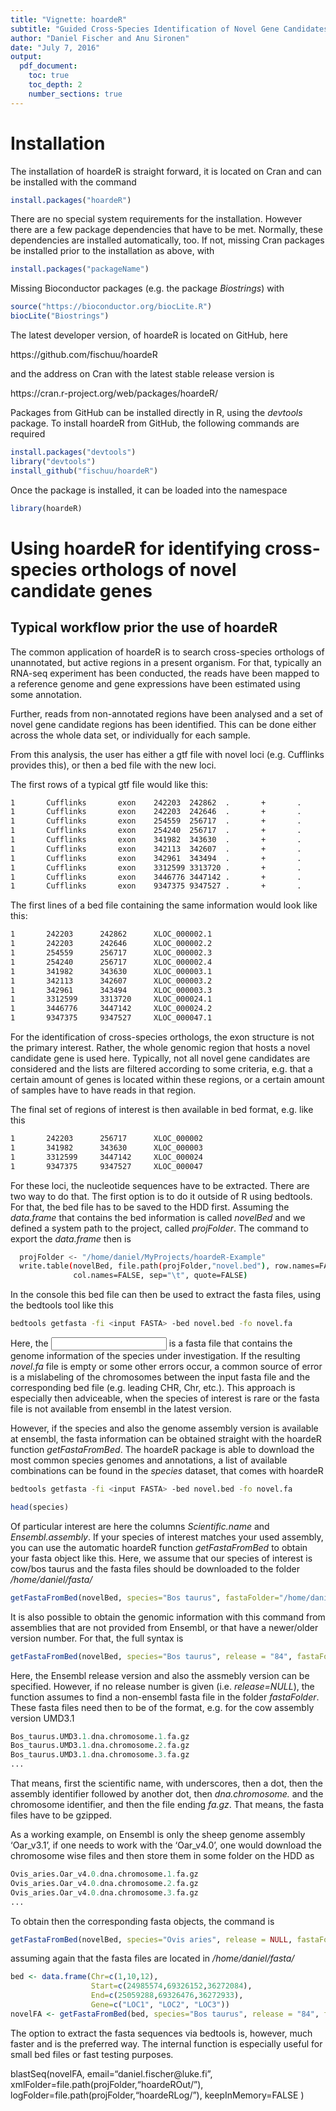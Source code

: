 ```yaml
---
title: "Vignette: hoardeR"
subtitle: "Guided Cross-Species Identification of Novel Gene Candidates"
author: "Daniel Fischer and Anu Sironen"
date: "July 7, 2016"
output:
  pdf_document:
    toc: true
    toc_depth: 2
    number_sections: true
---
```



# Installation

The installation of hoardeR is straight forward, it is located on Cran and can be installed with the 
command

```r
install.packages("hoardeR")
```

There are no special system requirements for the installation. However there are a few package dependencies that have to be met.
Normally, these dependencies are installed automatically, too. If not, missing Cran packages be installed prior to the installation
as above, with

```r
install.packages("packageName")
```

Missing Bioconductor packages (e.g. the package _Biostrings_) with 

```r
source("https://bioconductor.org/biocLite.R")
biocLite("Biostrings")
```

The latest developer version, of hoardeR is located on GitHub, here

https://github.com/fischuu/hoardeR

and the address on Cran with the latest stable release version is

https://cran.r-project.org/web/packages/hoardeR/

Packages from GitHub can be installed directly in R, using the _devtools_ package. To install hoardeR from GitHub,
the following commands are required

```r
install.packages("devtools")
library("devtools")
install_github("fischuu/hoardeR")
```

Once the package is installed, it can be loaded into the namespace 

```r
library(hoardeR)
```

# Using hoardeR for identifying cross-species orthologs of novel candidate genes

## Typical workflow prior the use of hoardeR
The common application of hoardeR is to search cross-species orthologs of unannotated, but active regions in a present organism. For that, typically an RNA-seq
experiment has been conducted, the reads have been mapped to a reference genome and gene expressions have been estimated using some annotation.

Further, reads from non-annotated regions have been analysed and a set of novel gene candidate regions has been identified. This can be done either
across the whole data set, or individually for each sample. 

From this analysis, the user has either a gtf file with novel loci (e.g. Cufflinks provides this), or then a bed file with the new loci. 

The first rows of a typical gtf file would like this:

\tiny

```bash
1       Cufflinks       exon    242203  242862  .       +       .       gene_id "XLOC_000002"; transcript_id "TCONS_00000002"; exon_number "1"; oId "CUFF.2.1"; class_code "u"; tss_id "TSS2";
1       Cufflinks       exon    242203  242646  .       +       .       gene_id "XLOC_000002"; transcript_id "TCONS_00000003"; exon_number "1"; oId "CUFF.1.1"; class_code "u"; tss_id "TSS2";
1       Cufflinks       exon    254559  256717  .       +       .       gene_id "XLOC_000002"; transcript_id "TCONS_00000003"; exon_number "2"; oId "CUFF.1.1"; class_code "u"; tss_id "TSS2";
1       Cufflinks       exon    254240  256717  .       +       .       gene_id "XLOC_000002"; transcript_id "TCONS_00000004"; exon_number "1"; oId "CUFF.3.1"; class_code "u"; tss_id "TSS3";
1       Cufflinks       exon    341982  343630  .       +       .       gene_id "XLOC_000003"; transcript_id "TCONS_00000005"; exon_number "1"; oId "CUFF.10.1"; class_code "u"; tss_id "TSS4";
1       Cufflinks       exon    342113  342607  .       +       .       gene_id "XLOC_000003"; transcript_id "TCONS_00000006"; exon_number "1"; oId "CUFF.11.1"; class_code "u"; tss_id "TSS5";
1       Cufflinks       exon    342961  343494  .       +       .       gene_id "XLOC_000003"; transcript_id "TCONS_00000006"; exon_number "2"; oId "CUFF.11.1"; class_code "u"; tss_id "TSS5";
1       Cufflinks       exon    3312599 3313720 .       +       .       gene_id "XLOC_000024"; transcript_id "TCONS_00000073"; exon_number "1"; oId "CUFF.75.1"; class_code "u"; tss_id "TSS37";
1       Cufflinks       exon    3446776 3447142 .       +       .       gene_id "XLOC_000024"; transcript_id "TCONS_00000073"; exon_number "2"; oId "CUFF.75.1"; class_code "u"; tss_id "TSS37";
1       Cufflinks       exon    9347375 9347527 .       +       .       gene_id "XLOC_000047"; transcript_id "TCONS_00000118"; exon_number "1"; oId "CUFF.115.1"; class_code "u"; tss_id "TSS63";
```

\normalsize

The first lines of a bed file containing the same information would look like this:


```bash
1       242203      242862      XLOC_000002.1
1       242203      242646      XLOC_000002.2
1       254559      256717      XLOC_000002.3
1       254240      256717      XLOC_000002.4
1       341982      343630      XLOC_000003.1
1       342113      342607      XLOC_000003.2
1       342961      343494      XLOC_000003.3
1       3312599     3313720     XLOC_000024.1
1       3446776     3447142     XLOC_000024.2
1       9347375     9347527     XLOC_000047.1
```

For the identification of cross-species orthologs, the exon structure is not the primary interest. Rather, the whole genomic region that hosts a novel candidate gene is
used here. Typically, not all novel gene candidates are considered and the lists are filtered according to some criteria, e.g. that a certain amount of genes is located
within these regions, or a certain amount of samples have to have reads in that region.

The final set of regions of interest is then available in bed format, e.g. like this

```bash
1       242203      256717      XLOC_000002
1       341982      343630      XLOC_000003
1       3312599     3447142     XLOC_000024
1       9347375     9347527     XLOC_000047
```



For these loci, the nucleotide sequences have to be extracted. There are two way to do that. The first option is to do it outside of R using bedtools. For that, the
bed file has to be saved to the HDD first. Assuming the _data.frame_ that contains the bed information is called _novelBed_ and we defined a system path to the project,
called _projFolder_. The command to export the _data.frame_ then is

```bash
  projFolder <- "/home/daniel/MyProjects/hoardeR-Example"
  write.table(novelBed, file.path(projFolder,"novel.bed"), row.names=FALSE, 
              col.names=FALSE, sep="\t", quote=FALSE)
```

In the console this bed file can then be used to extract the fasta files, using the bedtools tool like this

```bash
bedtools getfasta -fi <input FASTA> -bed novel.bed -fo novel.fa
```

Here, the _<input FASTA>_ is a fasta file that contains the genome information of the species under investigation. If the resulting _novel.fa_ file is empty or
some other errors occur, a common source of error is a mislabeling of the chromosomes between the input fasta file and the corresponding bed file (e.g. leading CHR, Chr, etc.). This approach is especially then adviceable, when the species of interest is rare or the fasta file is not available from ensembl in the latest version.

However, if the species and also the genome assembly version is available at ensembl,  the fasta information can be obtained straight with the hoardeR function
_getFastaFromBed_. The hoardeR package is able to download the most common species genomes and annotations, a list of available combinations can be found in the
_species_ dataset, that comes with hoardeR

```bash
bedtools getfasta -fi <input FASTA> -bed novel.bed -fo novel.fa
```

\tiny
```r
head(species)
```
\normalsize

Of particular interest are here the columns _Scientific.name_ and _Ensembl.assembly_. If your species of interest matches your used assembly, you can use the automatic
hoardeR function _getFastaFromBed_ to obtain your fasta object like this. Here, we assume that our species of interest is cow/bos taurus and the fasta files should be
downloaded to the folder _/home/daniel/fasta/_

```r
getFastaFromBed(novelBed, species="Bos taurus", fastaFolder="/home/daniel/fasta/")
```

It is also possible to obtain the genomic information with this command from assemblies that are not provided from Ensembl, or that have a newer/older version number.
For that, the full syntax is

```r
getFastaFromBed(novelBed, species="Bos taurus", release = "84", fastaFolder=NULL, version=NULL)
```

Here, the Ensembl release version and also the assmebly version can be specified. However, if no release number is given (i.e. _release=NULL_), the function assumes
to find a non-ensembl fasta file in the folder _fastaFolder_. These fasta files need then to be of the format, e.g. for the cow assembly version UMD3.1

```r
Bos_taurus.UMD3.1.dna.chromosome.1.fa.gz
Bos_taurus.UMD3.1.dna.chromosome.2.fa.gz
Bos_taurus.UMD3.1.dna.chromosome.3.fa.gz
...
```

That means, first the scientific name, with underscores, then a dot, then the assembly identifier followed by another dot, then _dna.chromosome._ and the chromosome
identifier, and then the file ending _fa.gz_. That means, the fasta files have to be gzipped.

As a working example, on Ensembl is only the sheep genome assembly 'Oar\_v3.1', if one needs to work with the 'Oar\_v4.0', one would download the chromosome wise files
and then store them in some folder on the HDD as 

```r
Ovis_aries.Oar_v4.0.dna.chromosome.1.fa.gz
Ovis_aries.Oar_v4.0.dna.chromosome.2.fa.gz
Ovis_aries.Oar_v4.0.dna.chromosome.3.fa.gz
...
```

To obtain then the corresponding fasta objects, the command is

```r
getFastaFromBed(novelBed, species="Ovis aries", release = NULL, fastaFolder="/home/daniel/fasta/", version="Oar_v4.0")
```

assuming again that the fasta files are located in _/home/daniel/fasta/_

```r
bed <- data.frame(Chr=c(1,10,12),
                  Start=c(24985574,69326152,36272084),
                  End=c(25059288,69326476,36272933),
                  Gene=c("LOC1", "LOC2", "LOC3"))
novelFA <- getFastaFromBed(bed, species="Bos taurus", release = "84", fastaFolder="/home/ejo138/temp")
```

The option to extract the fasta sequences via bedtools is, however, much faster and is the preferred way. The internal function is especially useful for small bed files 
or fast testing purposes.

  blastSeq(novelFA, 
           email="daniel.fischer@luke.fi",
           xmlFolder=file.path(projFolder,"hoardeROut/"),
           logFolder=file.path(projFolder,"hoardeRLog/"),
           keepInMemory=FALSE
           )
           